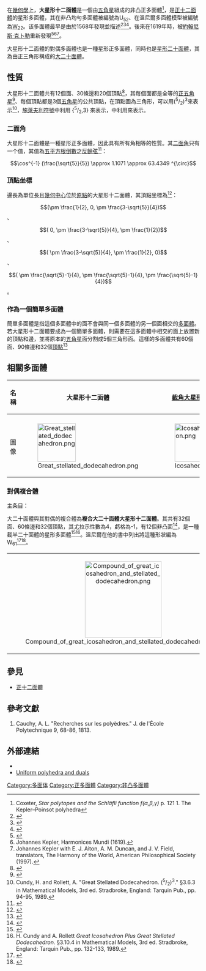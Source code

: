 {{Polyhedronbox
| name = 大星形十二面體
| polyhedron = 大星形十二面體
| imagename = Great_stellated_dodecahedron.png
| rotating = GreatStellatedDodecahedron.gif
| rinfo = (按這裡觀看旋轉模型)
| Type = [[星形正多面體|星形正多面體]]
| Face = 12
| Edge = 30
| Vertice = 20
| Genu = 0
| Face_type = 12個[[五角星|五角星]]
| Vertice_type = (<sup>5</sup>/<sub>2</sub>)<sup>3</sup>
| Schläfli = {<sup>5</sup>/<sub>2</sub>,3}
| Wythoff = 3 | 2 <sup>5</sup>/<sub>2</sub>
| Coxeter_diagram = {{CDD|node|3|node|5|rat|d2|node_1}}
| Face_configuration = 12{<sup>5</sup>/<sub>2</sub>}
| Conway = 
| Symmetry_group = I<sub>h</sub>, H<sub>3</sub>, [5,3], (*532)
| Index_references = U<sub>52</sub>, C<sub>68</sub>, [[溫尼爾多面體模型列表|W]]<sub>22</sub>
| dual = [[大二十面體|大二十面體]]
| Rotation_group = 
| Properties = 正、非凸
| 3d_image = GreatStellatedDodecahedron.jpg
| vfigimage = Great_stellated_dodecahedron_vertfig.png
| dual_image = Great_icosahedron.png
| net_image = 
}}
在[[幾何學|幾何學]]上，'''大星形十二面體'''是一個由[[五角星|五角星]]組成的非凸正多面體<ref>Coxeter, ''Star polytopes and the Schläfli function f(α,β,γ)'' p. 121 1. The Kepler–Poinsot polyhedra</ref>，是[[正十二面體|正十二面體]]的星形多面體，其在非凸均勻多面體被編號為U<sub>52</sub>、在溫尼爾多面體模型被編號為[[溫尼爾多面體模型列表|W]]<sub>22</sub>。该多面體最早是由{{link-en|温佐·雅姆尼策尔|Wenzel Jamnitzer}}於1568年發現並描述<ref>{{mathworld | urlname = GreatStellatedDodecahedron | title = 大星形十二面體}}</ref><ref>{{cite web|url=http://www.mathe.tu-freiberg.de/~hebisch/cafe/jamnitzer/galerie7a.html|title=Perspectiva corporum regularium|website=mathe.tu-freiberg.de|accessdate=2017-03-24|archive-date=2016-10-13|archive-url=https://web.archive.org/web/20161013171608/http://www.mathe.tu-freiberg.de/~hebisch/cafe/jamnitzer/galerie7a.html|dead-url=no}}</ref><ref>{{cite web|url=http://americanhistory.si.edu/collections/search/object/nmah_1065609|title=Geometric Model by A. Harry Wheeler, Great Stellated Dodecahedron|website=americanhistory.si.edu|accessdate=2017-03-24|archive-date=2017-03-25|archive-url=https://web.archive.org/web/20170325031654/http://americanhistory.si.edu/collections/search/object/nmah_1065609|dead-url=no}}</ref>。後來在1619年時，被[[约翰内斯·开普勒|約翰尼斯·克卜勒]]重新發現<ref>{{Mathworld | urlname=Kepler-PoinsotSolid | title=Kepler–Poinsot solid }}</ref><ref>Johannes Kepler, Harmonices Mundi (1619).</ref><ref>Johannes Kepler with E. J. Aiton, A. M. Duncan, and J. V. Field, translators, The Harmony of the World, American Philosophical Society (1997).</ref>。

大星形十二面體的對偶多面體也是一種星形正多面體，同時也是[[星形二十面體|星形二十面體]]，其為由正三角形構成的[[大二十面體|大二十面體]]。

== 性質 ==
大星形十二面體共有12個面、30條邊和20個頂點<ref>{{Cite web | url = http://bulatov.org/polyhedra/uniform/u57.html | title = great stellated dodecahedron | archiveurl = https://web.archive.org/web/20160326100732/http://bulatov.org/polyhedra/uniform/u57.html | archivedate = 2016-03-26 | publisher = bulatov.org | access-date = 2016-09-02 | dead-url = no }}</ref>，其每個面都是全等的[[五角星|正五角星]]<ref>{{Cite web | title = Great Stellated Dodecahedron | publisher = coolmath | url = http://www.coolmath.com/reference/polyhedra-great-stellated-dodecahedron | archiveurl = https://web.archive.org/web/20160826045657/http://www.coolmath.com/reference/polyhedra-great-stellated-dodecahedron | archivedate = 2016-08-26 | access-date = 2016-09-02 | dead-url = no }}</ref>、每個頂點都是3個[[五角星|五角星]]的公共頂點，在頂點圖為三角形，可以用(<sup>5</sup>/<sub>2</sub>)<sup>3</sup>來表示<ref>Cundy, H. and Rollett, A. "Great Stellated Dodecahedron. (<sup>5</sup>/<sub>2</sub>)<sup>3</sup>." §3.6.3 in Mathematical Models, 3rd ed. Stradbroke, England: Tarquin Pub., pp. 94-95, 1989. </ref>，[[施萊夫利符號|施萊夫利符號]]中利用 {<sup>5</sup>/<sub>2</sub>,3} 來表示，{{link-en|考克斯特-迪肯符號|Coxeter-Dynkin digram|考克斯特符號}}中利用{{CDD|node|3|node|5|rat|d2|node_1}}來表示。

=== 二面角 ===
大星形十二面體是一種星形正多面體，因此具有所有角相等的性質。其[[二面角|二面角]]只有一个值，其值為[[5的算術平方根|五平方根]][[倒數|倒數]]之[[反餘弦|反餘弦]]<ref>{{cite web | url = http://dmccooey.com/polyhedra/GreatStellatedDodecahedron.html | title = Kepler-Poinsot Solids: Great Stellated Dodecahedron | publisher = dmccooey.com | archiveurl = https://web.archive.org/web/20160324083236/http://dmccooey.com/polyhedra/GreatStellatedDodecahedron.html | archivedate = 2016-03-24 | access-date = 2016-09-02 | dead-url = no }}</ref>：
:<math>\cos^{-1} (\frac{\sqrt{5}}{5}) \approx 1.1071 \approx 63.4349 ^{\circ}</math>

=== 頂點坐標 ===
邊長為單位長且[[幾何中心|幾何中心]]位於[[原點|原點]]的大星形十二面體，其頂點坐標為<ref name="dmccooeydata">{{Cite web| url=http://dmccooey.com/polyhedra/GreatStellatedDodecahedron.txt| title=Data of Great Stellated Dodecahedron| publisher=dmccooey.com| archiveurl=https://web.archive.org/web/20161001051705/http://dmccooey.com/polyhedra/GreatStellatedDodecahedron.txt| archivedate=2016-10-01| access-date=2016-10-01| dead-url=no}}</ref>：
:<math>(\pm \frac{1}{2},  0,  \pm \frac{3-\sqrt{5}}{4})</math>、
:<math>( 0,  \pm \frac{3-\sqrt{5}}{4}, \pm \frac{1}{2})</math>、
:<math>( \pm \frac{3-\sqrt{5}}{4}, \pm \frac{1}{2},  0)</math>、
:<math>( \pm \frac{\sqrt{5}-1}{4},  \pm \frac{\sqrt{5}-1}{4},  \pm \frac{\sqrt{5}-1}{4})</math>。

=== 作為一個簡單多面體 ===
簡單多面體是指這個多面體中的面不會與同一個多面體的另一個面相交的[[多面體|多面體]]。若大星形十二面體要成為一個簡單多面體，則需要在這多面體中相交的面上放置新的頂點和邊，並將原本的[[五角星|五角星]]面分割成5個三角形面。這樣的多面體共有60個面、90條邊和32個[[頂點_(幾何)|頂點]]<ref>{{Cite web | author = Alexander Bogomolny | title = Great Stellated Dodecahedron | publisher = cut-the-knot.org | url = http://www.cut-the-knot.org/Curriculum/Geometry/Polyhedra/greatStellatedDodecahedron.shtml | archiveurl = https://web.archive.org/web/20160826032907/http://www.cut-the-knot.org/Curriculum/Geometry/Polyhedra/greatStellatedDodecahedron.shtml | archivedate = 2016-08-26 | access-date = 2016-09-02 | dead-url = no }}</ref>

== 相關多面體 ==
{| class="wikitable" width=500
!名稱
!大星形十二面體
![[截角大星形十二面體|截角大星形十二面體]]
![[大截半二十面体|大截半二十面体]]
![[截角大二十面體|截角大二十面體]]
!大二十面體
|- align=center
!{{link-en|考克斯特-迪肯符號|Coxeter-Dynkin digram|考式}}
|{{CDD|node|3|node|5|rat|d2|node_1}}
|{{CDD|node|3|node_1|5|rat|d2|node_1}}
|{{CDD|node|3|node_1|5|rat|d2|node}}
|{{CDD|node_1|3|node_1|5|rat|d2|node}}
|{{CDD|node_1|3|node|5|rat|d2|node}}
|-
!圖像
|[[Image:Great_stellated_dodecahedron.png|100px]]
|[[Image:Icosahedron.png|100px]]
|[[Image:Great_icosidodecahedron.png|100px]]
|[[Image:Great_truncated_icosahedron.png|100px]]
|[[Image:Great_icosahedron.png|100px]]
|}
=== 對偶複合體 ===
<div class="rellink<nowiki> </nowiki>noprint relarticle mainarticle">主条目：{{link-en|複合大二十面體大星形十二面體|Compound of great icosahedron and great stellated dodecahedron}}</div>
大二十面體與其對偶的複合體為'''複合大二十面體大星形十二面體'''。其共有32個面、60條邊和32個頂點，其尤拉示性數為4，虧格為-1，有12個非凸面<ref>{{Cite web|url=http://bulatov.org/polyhedra/uniform_compounds/uc57.html|title=compound of great stellated dodecahedron and great icosahedron|publisher=bulatov.org|archiveurl=https://web.archive.org/web/20150906143934/http://bulatov.org/polyhedra/uniform_compounds/uc57.html|archivedate=2015-09-06|access-date=2016-09-02|dead-url=no}}</ref>，是一種截半二十面體的星形多面體<ref>{{MathWorld |urlname=GreatIcosahedron-GreatStellatedDodecahedronCompound |title=Great Icosahedron-Great Stellated Dodecahedron Compound}}</ref><ref>H. Cundy and A. Rollett ''Great Icosahedron Plus Great Stellated Dodecahedron.'' §3.10.4 in Mathematical Models, 3rd ed. Stradbroke, England: Tarquin Pub., pp. 132-133, 1989.</ref>。溫尼爾在他的書中列出將這種形狀編為W<sub>61</sub><ref>{{cite book | author = {{link-en|馬格努斯·J·溫尼爾|Magnus J. Wenninger|Wenninger, Magnus}} | title = Polyhedron Models | publisher = Cambridge University Press | year = 1974 | isbn = 0-521-09859-9 }}</ref><ref name="math world">{{MathWorld |urlname=GreatIcosahedron-GreatStellatedDodecahedronCompound |title=Great Icosahedron-Great Stellated Dodecahedron Compound}}</ref>。
{| class="wikitable"
|align=center|[[File:Compound_of_great_icosahedron_and_stellated_dodecahedron.png|200px]]
|align=center|[[Image:Second_compound_stellation_of_icosidecahedron_facets.png|200px]]<br/>從三角形的星狀圖
|align=center|[[Image:Second_compound_stellation_of_icosidecahedron_pentfacets.png|200px]]<br/>從五邊形的星狀圖
|}

== 參見 ==
* [[正十二面體|正十二面體]]

== 參考文獻 ==
{{refbegin|2}}
# Cauchy, A. L. "Recherches sur les polyèdres." J. de l'École Polytechnique 9, 68-86, 1813. 
{{reflist}}
{{refend}}

== 外部連結 ==
* {{mathworld | urlname = GreatStellatedDodecahedron | title = 大星形十二面體}}
* [https://web.archive.org/web/20171110075259/http://gratrix.net/polyhedra/uniform/summary/ Uniform polyhedra and duals]

{{星形正多面体}}
{{廣義的正多面體}}

[[Category:多面体|Category:多面体]]
[[Category:正多面體|Category:正多面體]]
[[Category:非凸多面體|Category:非凸多面體]]